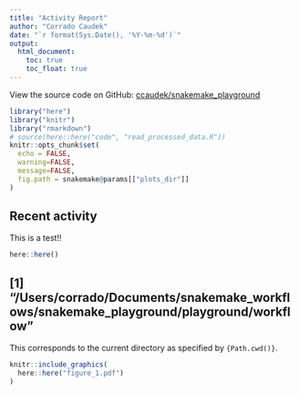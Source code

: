 ```yaml
---
title: "Activity Report"
author: "Corrado Caudek"
date: "`r format(Sys.Date(), '%Y-%m-%d')`"
output:
  html_document:
    toc: true
    toc_float: true
---
```


View the source code on GitHub: [ccaudek/snakemake_playground](https://github.com/ccaudek/snakemake_playground)

```r
library("here")
library("knitr")
library("rmarkdown")
# source(here::here("code", "read_processed_data.R"))
knitr::opts_chunk$set(
  echo = FALSE,
  warning=FALSE,
  message=FALSE,
  fig.path = snakemake@params[["plots_dir"]]
)
```

## Recent activity

This is a test!!

```r
here::here()
```
## [1] "/Users/corrado/Documents/snakemake_workflows/snakemake_playground/playground/workflow"

This corresponds to the current directory as specified by `{Path.cwd()}`.


```r
knitr::include_graphics(
  here::here("figure_1.pdf")
)
```
